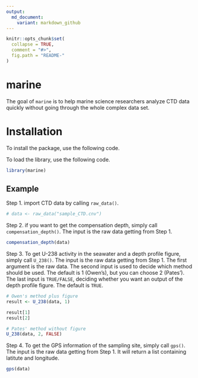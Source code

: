 ```yaml
---
output:
  md_document:
    variant: markdown_github
---
```


<!-- README.md is generated from README.Rmd. Please edit that file -->

```r
knitr::opts_chunk$set(
  collapse = TRUE,
  comment = "#>",
  fig.path = "README-"
)
```

# marine

The goal of `marine` is to help marine science researchers analyze CTD data quickly without going through the whole complex data set.

# Installation
To install the package, use the following code.


To load the library, use the following code.
```r
library(marine)
```

## Example

Step 1. import CTD data by calling `raw_data()`.
```r
# data <- raw_data("sample_CTD.cnv")
```

Step 2. if you want to get the compensation depth, simply call `compensation_depth()`. The input is the raw data getting from Step 1.
```r
compensation_depth(data)
```

Step 3. To get U-238 activity in the seawater and a depth profile figure, simply call `U_238()`. The input is the raw data getting from Step 1. The first argument is the raw data. The second input is used to decide which method should be used. The default is 1 (Owen's), but you can choose 2 (Pates'). The last input is `TRUE/FALSE`, deciding whether you want an output of the depth profile figure. The default is `TRUE`.
```r
# Owen's method plus figure
result <- U_238(data, 1)

result[1]
result[2]

# Pates' method without figure
U_238(data, 2, FALSE)
```

Step 4. To get the GPS information of the sampling site, simply call `gps()`. The input is the raw data getting from Step 1. It will return a list containing latitute and longitude.
```r
gps(data)
```

